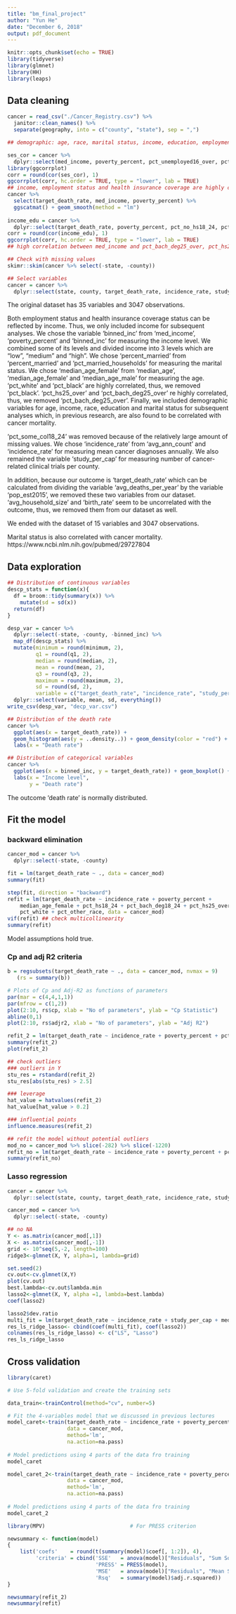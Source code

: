 ```yaml
---
title: "bm_final_project"
author: "Yun He"
date: "December 6, 2018"
output: pdf_document
---
```


```r
knitr::opts_chunk$set(echo = TRUE)
library(tidyverse)
library(glmnet)
library(HH)
library(leaps)
```

## Data cleaning 

```r
cancer = read_csv("./Cancer_Registry.csv") %>% 
  janitor::clean_names() %>% 
  separate(geography, into = c("county", "state"), sep = ",")

## demographic: age, race, marital status, income, education, employment and health insurance coverage

ses_cor = cancer %>% 
  dplyr::select(med_income, poverty_percent, pct_unemployed16_over, pct_private_coverage, pct_emp_priv_coverage, pct_public_coverage, pct_public_coverage_alone)
library(ggcorrplot)
corr = round(cor(ses_cor), 1)
ggcorrplot(corr, hc.order = TRUE, type = "lower", lab = TRUE)
## income, employment status and health insurance coverage are highly correlated
cancer %>% 
  select(target_death_rate, med_income, poverty_percent) %>% 
  ggscatmat() + geom_smooth(method = "lm")
  
income_edu = cancer %>% 
  dplyr::select(target_death_rate, poverty_percent, pct_no_hs18_24, pct_hs18_24, pct_bach_deg18_24, pct_hs25_over, pct_bach_deg25_over)
corr = round(cor(income_edu), 1)
ggcorrplot(corr, hc.order = TRUE, type = "lower", lab = TRUE)
## high correlation between med_income and pct_bach_deg25_over, pct_hs25_over and pct_bach_deg25_over, so choose pct_hs25_over

## Check with missing values
skimr::skim(cancer %>% select(-state, -county))

## Select variables
cancer = cancer %>% 
  dplyr::select(state, county, target_death_rate, incidence_rate, study_per_cap, poverty_percent, median_age_female, percent_married, pct_no_hs18_24, pct_hs18_24, pct_bach_deg18_24, pct_hs25_over, pct_white, pct_asian, pct_other_race)
```

The original dataset has 35 variables and 3047 observations. 

Both employment status and health insurance coverage status can be reflected by income. Thus, we only included income for subsequent analyses. We chose the variable 'binned_inc' from 'med_income', 'poverty_percent' and 'binned_inc' for measuring the income level. We combined some of its levels and divided income into 3 levels which are "low", "medium" and "high". We chose 'percent_married' from 'percent_married' and 'pct_married_households' for measuring the marital status. We chose 'median_age_female' from 'median_age', 'median_age_female' and 'median_age_male' for measuring the age. 'pct_white' and 'pct_black' are highly correlated, thus, we removed 'pct_black'. 'pct_hs25_over' and 'pct_bach_deg25_over' re highly correlated, thus, we removed 'pct_bach_deg25_over'. Finally, we included demographic variables for age, income, race, education and marital status for subsequent analyses which, in previous research, are also found to be correlated with cancer mortality.

'pct_some_col18_24' was removed because of the relatively large amount of missing values. 
We chose 'incidence_rate' from 'avg_ann_count' and 'incidence_rate' for measuring mean cancer diagnoses annually. We also remained the variable 'study_per_cap' for measuring number of cancer-related clinical trials per county. 

In addition, because our outcome is 'target_death_rate' which can be calculated from dividing the variable 'avg_deaths_per_year' by the variable 'pop_est2015', we removed these two variables from our dataset. 'avg_household_size' and 'birth_rate' seem to be uncorrelated with the outcome, thus, we removed them from our dataset as well. 

We ended with the dataset of 15 variables and 3047 observations. 

Marital status is also correlated with cancer mortality. 
https://www.ncbi.nlm.nih.gov/pubmed/29727804

## Data exploration

```r
## Distribution of continuous variables
descp_stats = function(x){
  df = broom::tidy(summary(x)) %>% 
    mutate(sd = sd(x))
  return(df)
}

desp_var = cancer %>% 
  dplyr::select(-state, -county, -binned_inc) %>% 
  map_df(descp_stats) %>%
  mutate(minimum = round(minimum, 2),
         q1 = round(q1, 2),
         median = round(median, 2), 
         mean = round(mean, 2),
         q3 = round(q3, 2),
         maximum = round(maximum, 2),
         sd = round(sd, 2),    
         variable = c("target_death_rate", "incidence_rate", "study_per_cap", "median_age_female", "percent_married", "pct_no_hs18_24", "pct_hs18_24", "pct_bach_deg18_24", "pct_hs25_over", "pct_white", "pct_asian", "pct_other_race")) %>% 
  dplyr::select(variable, mean, sd, everything())
write_csv(desp_var, "decp_var.csv")

## Distribution of the death rate
cancer %>%
  ggplot(aes(x = target_death_rate)) + 
  geom_histogram(aes(y = ..density..)) + geom_density(color = "red") +
  labs(x = "Death rate")

## Distribution of categorical variables
cancer %>% 
  ggplot(aes(x = binned_inc, y = target_death_rate)) + geom_boxplot() +
  labs(x = "Income level", 
       y = "Death rate")
```

The outcome 'death rate' is normally distributed.

## Fit the model

### backward elimination

```r
cancer_mod = cancer %>% 
  dplyr::select(-state, -county)

fit = lm(target_death_rate ~ ., data = cancer_mod)
summary(fit)

step(fit, direction = "backward")
refit = lm(target_death_rate ~ incidence_rate + poverty_percent + 
    median_age_female + pct_hs18_24 + pct_bach_deg18_24 + pct_hs25_over + 
    pct_white + pct_other_race, data = cancer_mod)
vif(refit) ## check multicollinearity
summary(refit)

```

Model assumptions hold true.

### Cp and adj R2 criteria

```r
b = regsubsets(target_death_rate ~ ., data = cancer_mod, nvmax = 9)
   (rs = summary(b))

# Plots of Cp and Adj-R2 as functions of parameters
par(mar = c(4,4,1,1))
par(mfrow = c(1,2))
plot(2:10, rs$cp, xlab = "No of parameters", ylab = "Cp Statistic")
abline(0,1)
plot(2:10, rs$adjr2, xlab = "No of parameters", ylab = "Adj R2")

refit_2 = lm(target_death_rate ~ incidence_rate + poverty_percent + pct_hs18_24+ pct_hs25_over, data = cancer_mod)
summary(refit_2)
plot(refit_2)

## check outliers
### outliers in Y
stu_res = rstandard(refit_2)
stu_res[abs(stu_res) > 2.5]

### leverage
hat_value = hatvalues(refit_2)
hat_value[hat_value > 0.2]

### influential points
influence.measures(refit_2)

## refit the model without potential outliers
mod_no = cancer_mod %>% slice(-282) %>% slice(-1220) 
refit_no = lm(target_death_rate ~ incidence_rate + poverty_percent + pct_hs18_24+ pct_hs25_over, data = cancer_mod)
summary(refit_no)
```

### Lasso regression

```r
cancer = cancer %>% 
  dplyr::select(state, county, target_death_rate, incidence_rate, study_per_cap, poverty_percent, median_age_female, percent_married, pct_no_hs18_24, pct_hs18_24, pct_bach_deg18_24, pct_hs25_over, pct_white, pct_asian, pct_other_race)

cancer_mod = cancer %>% 
  dplyr::select(-state, -county)

## no NA
Y <- as.matrix(cancer_mod[,1])
X <- as.matrix(cancer_mod[,-1])
grid <- 10^seq(5,-2, length=100)
ridge3<-glmnet(X, Y, alpha=1, lambda=grid)

set.seed(2)
cv.out<-cv.glmnet(X,Y)
plot(cv.out)
best.lambda<-cv.out$lambda.min
lasso2<-glmnet(X, Y, alpha =1, lambda=best.lambda)
coef(lasso2)

lasso2$dev.ratio
multi_fit = lm(target_death_rate ~ incidence_rate + study_per_cap + med_income + median_age_female + percent_married + pct_no_hs18_24 + pct_hs18_24 + pct_bach_deg18_24 + pct_hs25_over + pct_white + pct_asian + pct_other_race, data = cancer_mod)
res_ls_ridge_lasso<- cbind(coef(multi_fit), coef(lasso2))
colnames(res_ls_ridge_lasso) <- c("LS", "Lasso")
res_ls_ridge_lasso
```

## Cross validation

```r
library(caret)

# Use 5-fold validation and create the training sets

data_train<-trainControl(method="cv", number=5)

# Fit the 4-variables model that we discussed in previous lectures
model_caret<-train(target_death_rate ~ incidence_rate + poverty_percent + median_age_female + pct_hs18_24 + pct_bach_deg18_24 + pct_hs25_over + pct_white + pct_other_race, 
                   data = cancer_mod,
                   method='lm',
                   na.action=na.pass)
  
# Model predictions using 4 parts of the data fro training 
model_caret

model_caret_2<-train(target_death_rate ~ incidence_rate + poverty_percent + pct_hs18_24 + pct_hs25_over,
                   data = cancer_mod,
                   method='lm',
                   na.action=na.pass)
  
# Model predictions using 4 parts of the data fro training 
model_caret_2

library(MPV)                           # For PRESS criterion

newsummary <- function(model)
{
    list('coefs'    = round(t(summary(model)$coef[, 1:2]), 4),
         'criteria' = cbind('SSE'   = anova(model)["Residuals", "Sum Sq"],
                            'PRESS' = PRESS(model),
                            'MSE'   = anova(model)["Residuals", "Mean Sq"],
                            'Rsq'   = summary(model)$adj.r.squared))
}

newsummary(refit_2)
newsummary(refit)
```

